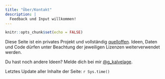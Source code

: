 ```yaml
---
title: "Über/Kontakt"
description: |
  Feedback und Input willkommen!
---
```


```r
knitr::opts_chunk$set(echo = FALSE)
```

Diese Seite ist ein privates Projekt und vollständig [quelloffen](https://github.com/gkalvelage/nrw-wahlanalyse-2022). Ideen, Daten und Code dürfen unter Beachtung der jeweiligen Lizenzen weiterverwendet werden.

Du hast noch andere Ideen? Melde dich bei mir [\@g_kalvelage](https://twitter.com/g_kalvelage).

Letztes Update aller Inhalte der Seite: `r Sys.time()`
